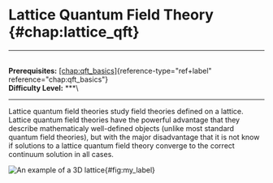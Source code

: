 # Lattice Quantum Field Theory \{#chap:lattice_qft\}

------------------------------------------------------------------------

\
**Prerequisites:**
[\[chap:qft_basics\]](#chap:qft_basics)\{reference-type="ref+label"
reference="chap:qft_basics"\}\
**Difficulty Level:** \*\*\*\

------------------------------------------------------------------------

Lattice quantum field theories study field theories defined on a
lattice. Lattice quantum field theories have the powerful advantage that
they describe mathematicaly well-defined objects (unlike most standard
quantum field theories), but with the major disadvantage that it is not
know if solutions to a lattice quantum field theory converge to the
correct continuum solution in all cases.

![An example of a 3D
lattice](figures/part2b/lattice_qft/lattice_grid.png)\{#fig:my_label\}
